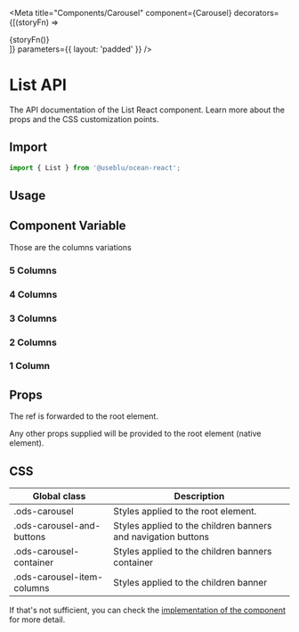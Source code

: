 

<Meta
  title="Components/Carousel"
  component={Carousel}
  decorators={[(storyFn) => <div className="show-grid">{storyFn()}</div>]}
  parameters={{ layout: 'padded' }}
/>

# List API

The API documentation of the List React component. Learn more about the props and the CSS customization points.

## Import

```javascript
import { List } from '@useblu/ocean-react';
```

## Usage

<Canvas withSource="open" withToolbar>
  <Story name="usage">
    <Carousel columns={2}>
      <BannerExample />
      <BannerExample />
      <BannerExample />
      <BannerExample />
      <BannerExample />
    </Carousel>
  </Story>
</Canvas>

## Component Variable

Those are the columns variations

### 5 Columns

<Canvas withSource="open" withToolbar>
  <Story name="variables-column-5">
    <Carousel columns={5}>
      <BannerExample />
      <BannerExample />
      <BannerExample />
      <BannerExample />
      <BannerExample />
      <BannerExample />
      <BannerExample />
      <BannerExample />
      <BannerExample />
    </Carousel>
  </Story>
</Canvas>

### 4 Columns

<Canvas withSource="open" withToolbar>
  <Story name="variables-column-4">
    <Carousel columns={4}>
      <BannerExample />
      <BannerExample />
      <BannerExample />
      <BannerExample />
      <BannerExample />
      <BannerExample />
      <BannerExample />
      <BannerExample />
      <BannerExample />
    </Carousel>
  </Story>
</Canvas>

### 3 Columns

<Canvas withSource="open" withToolbar>
  <Story name="variables-column-3">
    <Carousel columns={3}>
      <BannerExample />
      <BannerExample />
      <BannerExample />
      <BannerExample />
      <BannerExample />
      <BannerExample />
      <BannerExample />
      <BannerExample />
      <BannerExample />
    </Carousel>
  </Story>
</Canvas>

### 2 Columns

<Canvas withSource="open" withToolbar>
  <Story name="variables-column-2">
    <Carousel columns={2}>
      <BannerExample />
      <BannerExample />
      <BannerExample />
      <BannerExample />
      <BannerExample />
      <BannerExample />
      <BannerExample />
      <BannerExample />
      <BannerExample />
    </Carousel>
  </Story>
</Canvas>

### 1 Column

<Canvas withSource="open" withToolbar>
  <Story name="variables-column-1">
    <Carousel columns={1}>
      <BannerExample />
      <BannerExample />
      <BannerExample />
      <BannerExample />
      <BannerExample />
      <BannerExample />
      <BannerExample />
      <BannerExample />
      <BannerExample />
    </Carousel>
  </Story>
</Canvas>

## Props

<ArgsTable of="." />

The ref is forwarded to the root element.

Any other props supplied will be provided to the root element (native element).

## CSS

| Global class               | Description                                                   |
| -------------------------- | ------------------------------------------------------------- |
| .ods-carousel              | Styles applied to the root element.                           |
| .ods-carousel-and-buttons  | Styles applied to the children banners and navigation buttons |
| .ods-carousel-container    | Styles applied to the children banners container              |
| .ods-carousel-item-columns | Styles applied to the children banner                         |

If that's not sufficient, you can check the [implementation of the component](https://github.com/ocean-ds/ocean-web/blob/master/packages/ocean-react/src/Carousel/Carousel.tsx) for more detail.
